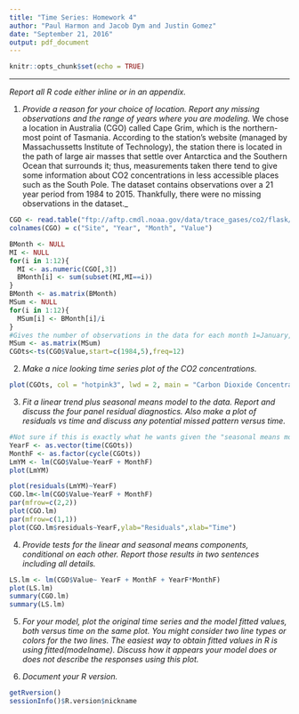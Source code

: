 ```yaml
---
title: "Time Series: Homework 4"
author: "Paul Harmon and Jacob Dym and Justin Gomez"
date: "September 21, 2016"
output: pdf_document
---
```


```r
knitr::opts_chunk$set(echo = TRUE)
```
---
_Report all R code either inline or in an appendix._

1) _Provide a reason for your choice of location. Report any missing observations and the range of years where you are modeling._
    We chose a location in Australia (CGO) called Cape Grim, which is the northern-most point of Tasmania.  According to the station's website (managed by Massachussetts Institute of Technology), the station there is located in the path of large air masses that settle over Antarctica and the Southern Ocean that surrounds it; thus, measurements taken there tend to give some information about CO2 concentrations in less accessible places such as the South Pole. 
    The dataset contains observations over a 21 year period from 1984 to 2015. Thankfully, there were no missing observations in the dataset._

```r
CGO <- read.table("ftp://aftp.cmdl.noaa.gov/data/trace_gases/co2/flask/surface/co2_cgo_surface-flask_1_ccgg_month.txt",header=T)
colnames(CGO) = c("Site", "Year", "Month", "Value")

BMonth <- NULL
MI <- NULL
for(i in 1:12){
  MI <- as.numeric(CGO[,3])
  BMonth[i] <- sum(subset(MI,MI==i))
}
BMonth <- as.matrix(BMonth)
MSum <- NULL
for(i in 1:12){
  MSum[i] <- BMonth[i]/i
}
#Gives the number of observations in the data for each month 1=January, 12=December
MSum <- as.matrix(MSum)
CGOts<-ts(CGO$Value,start=c(1984,5),freq=12)
```

2) _Make a nice looking time series plot of the CO$2$ concentrations._
```r
plot(CGOts, col = "hotpink3", lwd = 2, main = "Carbon Dioxide Concentration over Time")
```

3) _Fit a linear trend plus seasonal means model to the data. Report and discuss the four panel residual diagnostics. Also make a plot of residuals vs time and discuss any potential missed pattern versus time._
```r
#Not sure if this is exactly what he wants given the "seasonal means model"
YearF <- as.vector(time(CGOts))
MonthF <- as.factor(cycle(CGOts))
LmYM <- lm(CGO$Value~YearF + MonthF)
plot(LmYM)

plot(residuals(LmYM)~YearF)
CGO.lm<-lm(CGO$Value~YearF + MonthF)
par(mfrow=c(2,2))
plot(CGO.lm)
par(mfrow=c(1,1))
plot(CGO.lm$residuals~YearF,ylab="Residuals",xlab="Time")
```

4) _Provide tests for the linear and seasonal means components, conditional on each other. Report those results in two sentences including all details._
```r
LS.lm <- lm(CGO$Value~ YearF + MonthF + YearF*MonthF)
plot(LS.lm)
summary(CGO.lm)
summary(LS.lm)
```

5) _For your model, plot the original time series and the model fitted values, both versus time on the same plot. You might consider two line types or colors for the two lines. The easiest way to obtain fitted values in R is using fitted(modelname). Discuss how it appears your model does or does not describe the responses using this plot._

6) _Document your R version._

```r
getRversion()
sessionInfo()$R.version$nickname
```








